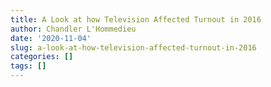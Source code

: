 ```yaml
---
title: A Look at how Television Affected Turnout in 2016
author: Chandler L'Hommedieu
date: '2020-11-04'
slug: a-look-at-how-television-affected-turnout-in-2016
categories: []
tags: []
---
```


